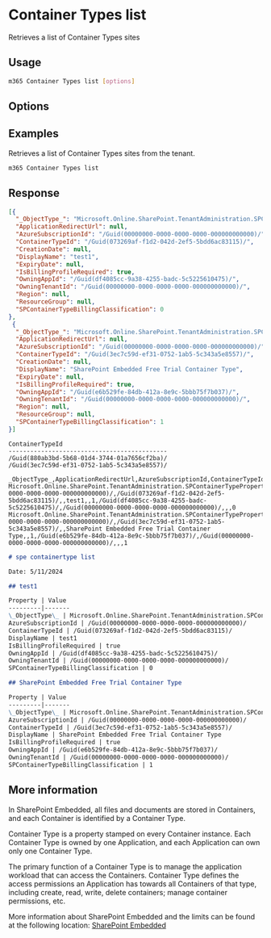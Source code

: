 
# Container Types list

Retrieves a list of Container Types sites

## Usage

```sh
m365 Container Types list [options]
```

## Options

<Global />

## Examples

Retrieves a list of Container Types sites from the tenant.

```sh
m365 Container Types list
```

## Response

<Tabs>
  <TabItem value="JSON">

  ```json
  [{
    "_ObjectType_": "Microsoft.Online.SharePoint.TenantAdministration.SPContainerTypeProperties",
    "ApplicationRedirectUrl": null,
    "AzureSubscriptionId": "/Guid(00000000-0000-0000-0000-000000000000)/",
    "ContainerTypeId": "/Guid(073269af-f1d2-042d-2ef5-5bdd6ac83115)/",
    "CreationDate": null,
    "DisplayName": "test1",
    "ExpiryDate": null,
    "IsBillingProfileRequired": true,
    "OwningAppId": "/Guid(df4085cc-9a38-4255-badc-5c5225610475)/",
    "OwningTenantId": "/Guid(00000000-0000-0000-0000-000000000000)/",
    "Region": null,
    "ResourceGroup": null,
    "SPContainerTypeBillingClassification": 0
  },
   {
    "_ObjectType_": "Microsoft.Online.SharePoint.TenantAdministration.SPContainerTypeProperties",
    "ApplicationRedirectUrl": null,
    "AzureSubscriptionId": "/Guid(00000000-0000-0000-0000-000000000000)/",
    "ContainerTypeId": "/Guid(3ec7c59d-ef31-0752-1ab5-5c343a5e8557)/",
    "CreationDate": null,
    "DisplayName": "SharePoint Embedded Free Trial Container Type",
    "ExpiryDate": null,
    "IsBillingProfileRequired": true,
    "OwningAppId": "/Guid(e6b529fe-84db-412a-8e9c-5bbb75f7b037)/",
    "OwningTenantId": "/Guid(00000000-0000-0000-0000-000000000000)/",
    "Region": null,
    "ResourceGroup": null,
    "SPContainerTypeBillingClassification": 1
  }]
  ```

  </TabItem>
  <TabItem value="Text">

  ```text
  ContainerTypeId                             
  --------------------------------------------
  /Guid(880ab3bd-5b68-01d4-3744-01a7656cf2ba)/
  /Guid(3ec7c59d-ef31-0752-1ab5-5c343a5e8557)/  
  ```

  </TabItem>
  <TabItem value="CSV">

  ```csv
  _ObjectType_,ApplicationRedirectUrl,AzureSubscriptionId,ContainerTypeId,CreationDate,DisplayName,ExpiryDate,IsBillingProfileRequired,OwningAppId,OwningTenantId,Region,ResourceGroup,SPContainerTypeBillingClassification
  Microsoft.Online.SharePoint.TenantAdministration.SPContainerTypeProperties,,/Guid(00000000-0000-0000-0000-000000000000)/,/Guid(073269af-f1d2-042d-2ef5-5bdd6ac83115)/,,test1,,1,/Guid(df4085cc-9a38-4255-badc-5c5225610475)/,/Guid(00000000-0000-0000-0000-000000000000)/,,,0
  Microsoft.Online.SharePoint.TenantAdministration.SPContainerTypeProperties,,/Guid(00000000-0000-0000-0000-000000000000)/,/Guid(3ec7c59d-ef31-0752-1ab5-5c343a5e8557)/,,SharePoint Embedded Free Trial Container Type,,1,/Guid(e6b529fe-84db-412a-8e9c-5bbb75f7b037)/,/Guid(00000000-0000-0000-0000-000000000000)/,,,1
  ```

  </TabItem>
  <TabItem value="Markdown">

  ```md
  # spe containertype list 

  Date: 5/11/2024

  ## test1

  Property | Value
  ---------|-------
  \_ObjectType\_ | Microsoft.Online.SharePoint.TenantAdministration.SPContainerTypeProperties
  AzureSubscriptionId | /Guid(00000000-0000-0000-0000-000000000000)/
  ContainerTypeId | /Guid(073269af-f1d2-042d-2ef5-5bdd6ac83115)/
  DisplayName | test1
  IsBillingProfileRequired | true
  OwningAppId | /Guid(df4085cc-9a38-4255-badc-5c5225610475)/
  OwningTenantId | /Guid(00000000-0000-0000-0000-000000000000)/
  SPContainerTypeBillingClassification | 0

  ## SharePoint Embedded Free Trial Container Type

  Property | Value
  ---------|-------
  \_ObjectType\_ | Microsoft.Online.SharePoint.TenantAdministration.SPContainerTypeProperties
  AzureSubscriptionId | /Guid(00000000-0000-0000-0000-000000000000)/
  ContainerTypeId | /Guid(3ec7c59d-ef31-0752-1ab5-5c343a5e8557)/
  DisplayName | SharePoint Embedded Free Trial Container Type
  IsBillingProfileRequired | true
  OwningAppId | /Guid(e6b529fe-84db-412a-8e9c-5bbb75f7b037)/
  OwningTenantId | /Guid(00000000-0000-0000-0000-000000000000)/
  SPContainerTypeBillingClassification | 1
  ```

  </TabItem>
</Tabs>

## More information

In SharePoint Embedded, all files and documents are stored in Containers, and each Container is identified by a Container Type.

Container Type is a property stamped on every Container instance. Each Container Type is owned by one Application, and each Application can own only one Container Type.

The primary function of a Container Type is to manage the application workload that can access the Containers. Container Type defines the access permissions an Application has towards all Containers of that type, including create, read, write, delete containers; manage container permissions, etc.

More information about SharePoint Embedded and the limits can be found at the following location: [SharePoint Embedded](https://learn.microsoft.com/en-us/sharepoint/dev/embedded/concepts/app-concepts/containertypes#sharepoint-embedded-trial-container-types)
